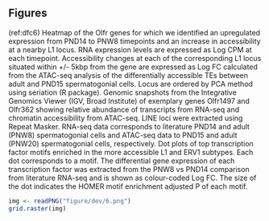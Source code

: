 ## Figures

\begin{subfigures}
(ref:dfc1a) \textbf{Regions of differential chromatin accessibility in spermatogonial cells between postnatal and adult stages associate with distinct biological processes.}\newline \textbf{A:} Volcano plot of differentially accessible regions (adjusted P $\leq$ 0.05 and absolute Log\textsubscript{2} FC $\geq$ 1) between PND15 (n = 6) and adult (n = 5) spermatogonial cells identified by ATAC-seq.\newline \textbf{B:} Bar plot illustrating the genomic distribution of differentially accessible chromatin regions in PND15 and adult spermatogonial cells. Genomic regions are categorized in exonic, intronic, intergenic and +/- 1kb from the TSS of a gene.

```r
img <- readPNG("figure/dev/1a.png")
grid.raster(img)
```

(ref:dfc1b) \textbf{Regions of differential chromatin accessibility in spermatogonial cells between postnatal and adult stages associate with distinct biological processes.}\newline \textbf{C:} Dot plots of top enriched GO biological processes for regions with increased or decreased chromatin accessibility in adult spermatogonia. Dots size indicates the number of genes in the term, and their colour corresponds to the adjusted P-value of the term’s enrichment.

```r
img <- readPNG("figure/dev/1b.png")
grid.raster(img)
```

\end{subfigures}

\begin{subfigures}

(ref:dfc2a) \textbf{Transcriptomic profile in postnatal and adult spermatogonial cells.}\newline \textbf{A:} Heatmap of differentially expressed genes (coding and non-coding) (adjusted P $\leq$ 0.05 and absolute Log\textsubscript{2} FC $\geq$ 1) between PND8 (n = 9) and PND15 (n = 8) spermatogonial cells. Shown are Log\textsubscript{2} FC with respect to the average of PND8 data. Samples are clustered using Ward’s method. Genes are ordered by principal component analysis (PCA) method using seriation (R package).\newline \textbf{B:} Dot plots of top 20 enriched GO biological processes  (adjusted P $\leq$ 0.05) from GSEA analysis of PND8 versus PND15. GO terms are summarized by REVIGO and ordered by their normalized enrichment scores (NES). The size of the dot indicates the number of expressed genes annotated in the GO term, and the colour corresponds to the adjusted P-value.

```r
img <- readPNG("figure/dev/2a.png")
grid.raster(img)
```

(ref:dfc2b) \textbf{Transcriptomic profile in postnatal and adult spermatogonial cells.} \newline \textbf{C,D:} Dot plots of top 10 enriched GO BP terms (adjusted P $\leq$ 0.05) from GSEA analysis of PND15 vs PND8 and PNW8 vs PND14 comparison, respectively. GO terms are summarized by REVIGO and ordered by their normalized enrichment scores (NES). The size of the dot indicates the number of expressed genes annotated in the GO term, and the colour corresponds to the adjusted P value.

```r
img <- readPNG("figure/dev/2b.png")
grid.raster(img)
```
\end{subfigures}


\begin{subfigures}

(ref:dfc3a) \textbf{Chromatin accessibility and histone modifications at proximal regions of genes dynamically expressed between PND15 and adult spermatogonial cells.} \newline \textbf{A:} Heatmap of mean coverage across conditions showing proximal regions of increased chromatin accessibility and increased (Category 1, n = 171) or decreased (Category 2, n = 233) gene expression, decreased chromatin accessibility and decreased (Category 3, n = 32) or increased (Category 4, n = 14) gene expression when comparing PND15 with adult spermatogonia. Proximal inactive regions were defined as regions with increased (Category 5, n = 291) or decreased (Category 6, n = 88) accessibility for which no expression of the nearest gene could be detected by RNA-seq. \newline \textbf{B:} Heatmap showing the overlap between Category 1-4 regions and ChIP-seq data in PNW8 spermatogonia for H3K4me3, H3K27ac and H3K27me3. For each of the Category 1-4, the following sub-categorization was applied: regions enriched for H3K4me3 (with or w/o H3K27ac and/or H3K27me3), regions enriched for H3K27ac (and lack both H3K4me3 and H3K27me3) and regions enriched for H3K27me3 (and lack both H3K4me3 and H3K27ac). For (\textbf{A}, \textbf{B}), each line represents a peak region and regions are ordered within a category by the ATAC-seq signal. Mid-x-axis corresponds to the middle of a peak region and is extended to +/- 1 kb. The colour-key of the ATAC-seq heatmap represents the ATAC-seq signal in Log\textsubscript{2} Reads Per Kilobase per Million (RPKM) reads sequenced. For RNA-seq, Log\textsubscript{2} FC is shown from PND8 versus PND15 and PND14 versus PNW8 comparisons. Rows are ordered by the enriched scores of ATAC-seq data.

```r
img <- readPNG("figure/dev/3a.png")
grid.raster(img)
```

(ref:dfc3b) \textbf{Chromatin accessibility and histone modifications at proximal regions of genes dynamically expressed between PND15 and adult spermatogonial cells.} \newline \textbf{C:} Genomic snapshots from the Integrative Genomics Viewer (IGV, Broad Institute) of exemplary genes from Category 1 (Gfra2), category 2 (Hmx1) and category 3 (Pdgfra) showing the relative abundance of transcripts from RNA-seq and chromatin accessibility from ATAC-seq. RNA-seq data correspond to literature PND14 and PNW8 spermatogonial cells and ATAC-seq data to PND15 and adult spermatogonial cells. Genomic snapshots from the Integrative Genomics Viewer (IGV, Broad Institute) of exemplary genes from Category 1 (Gfra2), Category 2 (Hmx1) and Category 3 (Pdgfra) showing the relative abundance of transcripts from RNA-seq, chromatin accessibility from ATAC-seq and enrichment of 3 different histone marks (H3K27ac, H3K4me3 and H3K27me3) from ChIP-seq. Pup (PND15 ATAC-seq or PND14 RNA-seq samples) spermatogonia are represented in green and adult (PNW20 ATAC-seq samples or PNW8 RNA-seq and ChIP-seq samples) spermatogonia are represented in orange and overlayed in each of the IGV tracks.

```r
img <- readPNG("figure/dev/3b.png")
grid.raster(img)
```

\end{subfigures}

\begin{subfigures}
(ref:dfc4a) \textbf{Transcription factor dynamics at differentially accessible regions is predicted by motif enrichment in adult spermatogonial cells.} \newline \textbf{A:} Dot plot of all transcription factor motifs enriched in the regions of decreased and increased accessibility between adult and PND15 spermatogonia. Each dot corresponds to a motif. The differential gene expression of each transcription factor was extracted from the PND14 and PNW8 literature RNA-seq and is shown as colour-coded Log\textsubscript{2} FC. The size of the dot indicates the HOMER motif enrichment adjusted P of each motif. \newline \textbf{B:} Genomic snapshots from the Integrative Genomics Viewer (IGV, Broad Institute) of mRNA expression levels of representative enriched TFs in the regions of increased chromatin accessibility. RNA-seq data corresponds to literature PND14 and adult (PNW8) spermatogonial cells and  ATAC-seq data to PND15 and adult (PNW20) spermatogonial cells, respectively.

```r
img <- readPNG("figure/dev/4a.png")
grid.raster(img)
```

(ref:dfc4b) \textbf{Transcription factor dynamics at differentially accessible regions is predicted by motif enrichment in adult spermatogonial cells.} \newline \textbf{C:} HOMER extracted consensus sequences for each transcription factor motif. Representative examples from the most enriched transcription factor families are depicted. \newline \textbf{D:} Dot plots of top transcription factor motifs enriched in differentially accessible chromatin regions situated in gene bodies and in intergenic areas of the genome. Each dot corresponds to a motif. The differential gene expression of each transcription factor was extracted from the PND14 and PNW8 literature RNA-seq and is shown as colour-coded Log\textsubscript{2} FC. The size of the dot indicates the HOMER motif enrichment adjusted P of each motif.

```r
img <- readPNG("figure/dev/4b.png")
grid.raster(img)
```
\end{subfigures}

\begin{subfigures}

(ref:dfc5a) \textbf{Differential chromatin accessibility at transposable elements (TEs) in adult spermatogonial cells compared to PND15.} \newline \textbf{A:} Heatmap of the LTR and LINE subtypes with decreased accessibility between adult and PND15 spermatogonia (adjusted P $\leq$ 0.05 and Log\textsubscript{2} FC $\geq$ 0.5). \newline \textbf{B:} Heatmap of the LTR and LINE subtypes with increased accessibility between adult and PND15 spermatogonia (adjusted P $\leq$ 0.05 and Log\textsubscript{2} FC $\geq$ 0.5). Expression changes of these subtypes between PNW8 and PND14 spermatogonia literature RNA-seq is represented as Log\textsubscript{2} FC. \newline (\textbf{A}, \textbf{B}) Log\textsubscript{2} FC are shown with respect to the average of the PND15 samples. Samples are clustered using Ward’s method. Subtypes are ordered by principal component analysis (PCA) method using seriation (R package). \newline \textbf{C:} Bar plot illustrating the genomic distribution of differentially accessible TEs between adult and PND15 spermatogonial cells. \newline \textbf{D:} Genomic snapshots from the Integrative Genomics Viewer (IGV, Broad Institute) of Lncenc1 and Platr14 showing LTRs from RepeatMasker and the average normalized RNA-seq and ATAC-seq coverage (RPKM). LTR loci were extracted using RepeatMasker. RNA-seq data corresponds to literature PND14 and adult (PNW8) spermatogonial cells and  ATAC-seq data to PND15 and adult (PNW20) spermatogonial cells, respectively.

```r
img <- readPNG("figure/dev/5a.png")
grid.raster(img)
```


(ref:dfc5b)  \textbf{Differential chromatin accessibility at transposable elements (TEs) in adult spermatogonial cells compared to PND15.} \newline \textbf{E:} Dot plots of top transcription factor motifs enriched in the less accessible ERVKs and ERVL subtypes. Each dot corresponds to a motif. The differential gene expression of each transcription factor was extracted from the PNW8 vs PND14 comparison from literature RNA-seq and is shown as colour-coded Log\textsubscript{2} FC. The size of the dot indicates the HOMER motif enrichment adjusted P of each motif.

```r
img <- readPNG("figure/dev/5b.png")
grid.raster(img)
```

\end{subfigures}

(ref:dfc6) \textbf{Increased accessibility at LINE L1 subtypes located near Olfr gene clusters.} \newline \textbf{A:} Heatmap of the Olfr genes for which we identified an upregulated expression from PND14 to PNW8 timepoints and an increase in accessibility at a nearby L1 locus. RNA expression levels are expressed as Log\textsubscript{2} CPM at each timepoint. Accessibility changes at each of the corresponding L1 locus situated within +/- 5kbp from the gene are expressed as Log\textsubscript{2} FC calculated from the ATAC-seq analysis of the differentially accessible TEs between adult and PND15 spermatogonial cells. Locus are ordered by PCA method using seriation (R package). \newline \textbf{B:} Genomic snapshots from the Integrative Genomics Viewer (IGV, Broad Institute) of exemplary genes Olfr1497 and Olfr362 showing relative abundance of transcripts from RNA-seq and chromatin accessibility from ATAC-seq. LINE loci were extracted using Repeat Masker. RNA-seq data corresponds to literature PND14 and adult (PNW8) spermatogonial cells and  ATAC-seq data to PND15 and adult (PNW20) spermatogonial cells, respectively. \newline \textbf{C:} Dot plots of top transcription factor motifs enriched in the more accessible L1 and ERV1 subtypes. Each dot corresponds to a motif. The differential gene expression of each transcription factor was extracted from the PNW8 vs PND14 comparison from literature RNA-seq and is shown as colour-coded Log\textsubscript{2} FC. The size of the dot indicates the HOMER motif enrichment adjusted P of each motif.

```r
img <- readPNG("figure/dev/6.png")
grid.raster(img)
```
